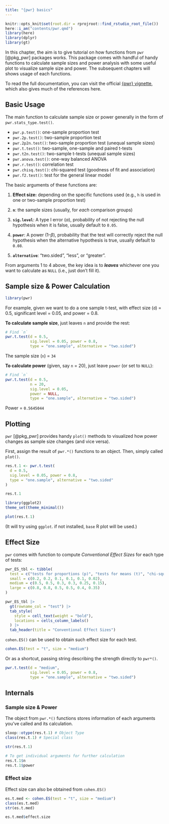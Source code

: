 ```yaml
---
title: "{pwr} basics"
---
```


```r
knitr::opts_knit$set(root.dir = rprojroot::find_rstudio_root_file())
here::i_am("contents/pwr.qmd")
library(here)
library(dplyr)
library(gt)
```

In this chapter, the aim is to give tutorial on how functions from `pwr` [@pkg_pwr] packages works. This package comes with handful of handy functions to calculate sample sizes and power analysis with some useful plot to visualize sample size and power. The subsequent chapters will shows usage of each functions.

To read the full documentation, you can visit the official [{pwr} vignette](https://cran.r-project.org/web/packages/pwr/vignettes/pwr-vignette.html), which also gives much of the references here.

## Basic Usage

The main function to calculate sample size or power generally in the form of `pwr.stats_type.test()`.

- `pwr.p.test()`: one-sample proportion test
- `pwr.2p.test()`: two-sample proportion test
- `pwr.2p2n.test()`: two-sample proportion test (unequal sample sizes)
- `pwr.t.test()`: two-sample, one-sample and paired t-tests
- `pwr.t2n.test()`: two-sample t-tests (unequal sample sizes)
- `pwr.anova.test()`: one-way balanced ANOVA
- `pwr.r.test()`: correlation test
- `pwr.chisq.test()`: chi-squared test (goodness of fit and association)
- `pwr.f2.test()`: test for the general linear model

The basic arguments of these functions are:

1. **Effect size:** depending on the specific functions used (e.g., `h` is used in one or two-sample proportion test)

2. **`n`**: the sample sizes (usually, for *each* comparison groups)

3. **`sig.level`**: A type I error ($\alpha$), probability of not rejecting the null hypothesis when it is false, usually default to `0.05`.

4. **`power`**: A power ($1 – β$), probability that the test will correctly reject the null hypothesis when the alternative hypothesis is true, usually default to `0.08`.

5. **`alternative`**: “two.sided”, “less”, or “greater”.

From arguments 1 to 4 above, the key idea is to _**leaves**_ whichever one you want to calculate as `NULL` (i.e., just don't fill it). 


## Sample size & Power Calculation

```r
library(pwr)
```


For example, given we want to do a one sample t-test, with effect size (`d`) = 0.5, significant level = 0.05, and power = 0.8. 

**To calculate sample size**, just leaves `n` and provide the rest:


```r
# Find `n`
pwr.t.test(d = 0.5, 
           sig.level = 0.05, power = 0.8, 
           type = "one.sample", alternative = "two.sided")
```

The sample size (`n`) = `34`


**To calculate power** (given, say `n` = 20), just leave `power` (or set to `NULL`):


```r
# Find `n`
pwr.t.test(d = 0.5, 
           n = 20,
           sig.level = 0.05,
           power = NULL,
           type = "one.sample", alternative = "two.sided")
```

Power = `0.5645044`


## Plotting


`pwr` [@pkg_pwr] provides handy `plot()` methods to visualized how power changes as sample size changes (and vice versa). 

First, assign the result of `pwr.*()` functions to an object. Then, simply called `plot()`. 

```r
res.t.1 <- pwr.t.test(
  d = 0.5,
  sig.level = 0.05, power = 0.8,
  type = "one.sample", alternative = "two.sided"
)

res.t.1
```

```r
library(ggplot2)
theme_set(theme_minimal())
```

```r
plot(res.t.1)
```

(It will try using `ggplot`. if not installed, `base` R plot will be used.)

## Effect Size

`pwr` comes with function to compute *Conventional Effect Sizes* for each type of tests:

```r
pwr_ES_tbl <- tibble(
  test = c("tests for proportions (p)", "tests for means (t)", "chi-square tests (chisq)", "correlation test (r)", "anova (anov)", "general linear model (f2)"),
  small = c(0.2, 0.2, 0.1, 0.1, 0.1, 0.02),
  medium = c(0.5, 0.5, 0.3, 0.3, 0.25, 0.15),
  large = c(0.8, 0.8, 0.5, 0.5, 0.4, 0.35)
)

pwr_ES_tbl |> 
  gt(rowname_col = "test") |> 
  tab_style(
    style = cell_text(weight = "bold"),
    locations = cells_column_labels()
  ) |> 
  tab_header(title = "Conventional Effect Sizes")
```

`cohen.ES()` can be used to obtain such effect size for each test.

```r
cohen.ES(test = "t", size = "medium")
```

Or as a shortcut, passing string describing the strength directly to `pwr*()`.


```r
pwr.t.test(d = "medium", 
           sig.level = 0.05, power = 0.8, 
           type = "one.sample", alternative = "two.sided")
```


## Internals

### Sample size & Power

The object from `pwr.*()` functions stores information of each arguments you've called and its calculation. 

```r
sloop::otype(res.t.1) # Object Type
class(res.t.1) # Special class
```

```r
str(res.t.1)
```

```r
# To get individual arguments for further calculation
res.t.1$n
res.t.1$power
```

### Effect size

Effect size can also be obtained from `cohen.ES()`

```r
es.t.med <- cohen.ES(test = "t", size = "medium")
class(es.t.med)
str(es.t.med)
```

```r
es.t.med$effect.size
```


